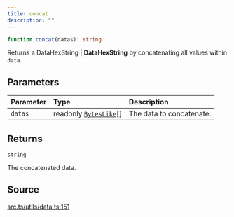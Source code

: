 ```yaml
---
title: concat
description: ""
---
```


```ts
function concat(datas): string
```

Returns a DataHexString | **DataHexString** by concatenating all values
 within `data`.

## Parameters

| Parameter | Type | Description |
| :------ | :------ | :------ |
| `datas` | readonly [`BytesLike`](/content/type-aliases/BytesLike.mdx)[] | The data to concatenate. |

## Returns

`string`

The concatenated data.

## Source

[src.ts/utils/data.ts:151](https://github.com/dominant-strategies/quais-6.js/blob/3f482dd134064d41657ff7dc9ba8162f741c9c83/src.ts/utils/data.ts#L151)
